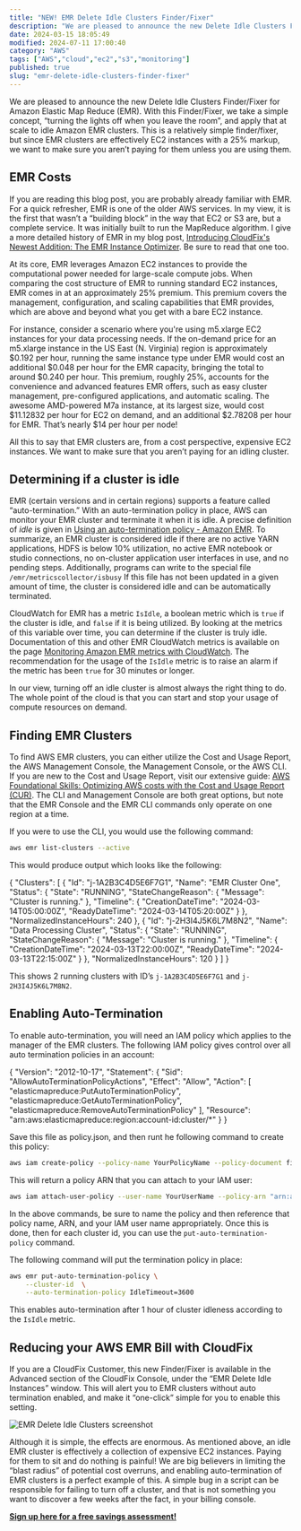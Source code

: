 ```yaml
---
title: "NEW! EMR Delete Idle Clusters Finder/Fixer"
description: "We are pleased to announce the new Delete Idle Clusters Finder/Fixer for Amazon Elastic Map Reduce (EMR). With this Finder/Fixer, we take a simple concept, “tur..."
date: 2024-03-15 18:05:49
modified: 2024-07-11 17:00:40
category: "AWS"
tags: ["AWS","cloud","ec2","s3","monitoring"]
published: true
slug: "emr-delete-idle-clusters-finder-fixer"
---
```


We are pleased to announce the new Delete Idle Clusters Finder/Fixer for Amazon Elastic Map Reduce (EMR). With this Finder/Fixer, we take a simple concept, “turning the lights off when you leave the room”, and apply that at scale to idle Amazon EMR clusters. This is a relatively simple finder/fixer, but since EMR clusters are effectively EC2 instances with a 25% markup, we want to make sure you aren’t paying for them unless you are using them.

## EMR Costs

If you are reading this blog post, you are probably already familiar with EMR. For a quick refresher, EMR is one of the older AWS services. In my view, it is the first that wasn’t a “building block” in the way that EC2 or S3 are, but a complete service. It was initially built to run the MapReduce algorithm. I give a more detailed history of EMR in my blog post, [Introducing CloudFix's Newest Addition: The EMR Instance Optimizer](/blog/introducing-emr-instance-optimizer/). Be sure to read that one too.

At its core, EMR leverages Amazon EC2 instances to provide the computational power needed for large-scale compute jobs. When comparing the cost structure of EMR to running standard EC2 instances, EMR comes in at an approximately 25% premium. This premium covers the management, configuration, and scaling capabilities that EMR provides, which are above and beyond what you get with a bare EC2 instance.

For instance, consider a scenario where you're using m5.xlarge EC2 instances for your data processing needs. If the on-demand price for an m5.xlarge instance in the US East (N. Virginia) region is approximately $0.192 per hour, running the same instance type under EMR would cost an additional $0.048 per hour for the EMR capacity, bringing the total to around $0.240 per hour. This premium, roughly 25%, accounts for the convenience and advanced features EMR offers, such as easy cluster management, pre-configured applications, and automatic scaling. The awesome AMD-powered M7a instance, at its largest size, would cost $11.12832 per hour for EC2 on demand, and an additional $2.78208 per hour for EMR. That’s nearly $14 per hour per node! 

All this to say that EMR clusters are, from a cost perspective, expensive EC2 instances. We want to make sure that you aren’t paying for an idling cluster.

## Determining if a cluster is idle

EMR (certain versions and in certain regions) supports a feature called “auto-termination.” With an auto-termination policy in place, AWS can monitor your EMR cluster and terminate it when it is idle. A precise definition of _idle_ is given in [Using an auto-termination policy - Amazon EMR](https://docs.aws.amazon.com/emr/latest/ManagementGuide/emr-auto-termination-policy.html). To summarize, an EMR cluster is considered idle if there are no active YARN applications, HDFS is below 10% utilization, no active EMR notebook or studio connections, no on-cluster application user interfaces in use, and no pending steps. Additionally, programs can write to the special file `/emr/metricscollector/isbusy` If this file has not been updated in a given amount of time, the cluster is considered idle and can be automatically terminated. 

CloudWatch for EMR has a metric `IsIdle`, a boolean metric which is `true` if the cluster is idle, and `false` if it is being utilized. By looking at the metrics of this variable over time, you can determine if the cluster is truly idle. Documentation of this and other EMR CloudWatch metrics is available on the page [Monitoring Amazon EMR metrics with CloudWatch](https://docs.aws.amazon.com/emr/latest/ManagementGuide/UsingEMR_ViewingMetrics.html). The recommendation for the usage of the `IsIdle` metric is to raise an alarm if the metric has been `true` for 30 minutes or longer.

In our view, turning off an idle cluster is almost always the right thing to do. The whole point of the cloud is that you can start and stop your usage of compute resources on demand.

## Finding EMR Clusters

To find AWS EMR clusters, you can either utilize the Cost and Usage Report, the AWS Management Console, the Management Console, or the AWS CLI. If you are new to the Cost and Usage Report, visit our extensive guide: [AWS Foundational Skills: Optimizing AWS costs with the Cost and Usage Report (CUR)](/blog/aws-foundational-skills-cost-and-usage-report-cur/). The CLI and Management Console are both great options, but note that the EMR Console and the EMR CLI commands only operate on one region at a time.

If you were to use the CLI, you would use the following command:

```bash
aws emr list-clusters --active
```

This would produce output which looks like the following:

{
    "Clusters": [
        {
            "Id": "j-1A2B3C4D5E6F7G1",
            "Name": "EMR Cluster One",
            "Status": {
                "State": "RUNNING",
                "StateChangeReason": {
                    "Message": "Cluster is running."
                },
                "Timeline": {
                    "CreationDateTime": "2024-03-14T05:00:00Z",
                    "ReadyDateTime": "2024-03-14T05:20:00Z"
                }
            },
            "NormalizedInstanceHours": 240
        },
        {
            "Id": "j-2H3I4J5K6L7M8N2",
            "Name": "Data Processing Cluster",
            "Status": {
                "State": "RUNNING",
                "StateChangeReason": {
                    "Message": "Cluster is running."
                },
                "Timeline": {
                    "CreationDateTime": "2024-03-13T22:00:00Z",
                    "ReadyDateTime": "2024-03-13T22:15:00Z"
                }
            },
            "NormalizedInstanceHours": 120
        }
    ]
}

This shows 2 running clusters with ID’s `j-1A2B3C4D5E6F7G1` and `j-2H3I4J5K6L7M8N2`. 

## Enabling Auto-Termination

To enable auto-termination, you will need an IAM policy which applies to the manager of the EMR clusters. The following IAM policy gives control over all auto termination policies in an account:

{
  "Version": "2012-10-17",
  "Statement": {
    "Sid": "AllowAutoTerminationPolicyActions",
    "Effect": "Allow",
    "Action": [
      "elasticmapreduce:PutAutoTerminationPolicy",
      "elasticmapreduce:GetAutoTerminationPolicy",
      "elasticmapreduce:RemoveAutoTerminationPolicy"
    ],
    "Resource": "arn:aws:elasticmapreduce:region:account-id:cluster/*"
  }
}

Save this file as policy.json, and then runt he following command to create this policy:

```bash
aws iam create-policy --policy-name YourPolicyName --policy-document file://policy.json
```

This will return a policy ARN that you can attach to your IAM user:

```bash
aws iam attach-user-policy --user-name YourUserName --policy-arn "arn:aws:iam::account-id:policy/YourPolicyName"
```

In the above commands, be sure to name the policy and then reference that policy name, ARN, and your IAM user name appropriately. Once this is done, then for each cluster id, you can use the `put-auto-termination-policy` command. 

The following command will put the termination policy in place:

```bash
aws emr put-auto-termination-policy \
    --cluster-id  \
    --auto-termination-policy IdleTimeout=3600 
```

This enables auto-termination after 1 hour of cluster idleness according to the `IsIdle` metric.

## Reducing your AWS EMR Bill with CloudFix

If you are a CloudFix Customer, this new Finder/Fixer is available in the Advanced section of the CloudFix Console, under the “EMR Delete Idle Instances” window. This will alert you to EMR clusters without auto termination enabled, and make it “one-click” simple for you to enable this setting.

![EMR Delete Idle Clusters screenshot](/media/uploads/EMR-Delete-Idle-Clusters-screenshot.png)

Although it is simple, the effects are enormous. As mentioned above, an idle EMR cluster is effectively a collection of expensive EC2 instances. Paying for them to sit and do nothing is painful! We are big believers in limiting the “blast radius” of potential cost overruns, and enabling auto-termination of EMR clusters is a perfect example of this. A simple bug in a script can be responsible for failing to turn off a cluster, and that is not something you want to discover a few weeks after the fact, in your billing console.

**[Sign up here for a free savings assessment!](/assessment/)**
